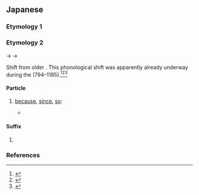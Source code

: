 {{also|げん}}
==Japanese==

===Etymology 1===
{{ja-see-kango|兼|件|軒|間|剣|県|腱||健|堅|建|権|券|圏}}

===Etymology 2===
{{IPAchar|/kemu/}} → {{IPAchar|/kem/}} → {{IPAchar|/ken/}}

Shift from older {{ja-r|けむ|pos=auxiliary suffix for verbs indicating supposition about the past, including supposition about why something may have happened}}.  This phonological shift was apparently already underway during the {{w|Heian period}} (794–1185).<ref name="KDJ">{{R:Kokugo Dai Jiten}}</ref><ref name="DJS">{{R:Daijisen}}</ref><ref name="DJR">{{R:Daijirin}}</ref>

====Particle====
{{ja-pos|particle}}

# {{lb|ja|Chūgoku|Shikoku|Kyūshū}} [[because]], [[since]], [[so]]: {{n-g|presents the preceding clause as the [[reason]] for the following clause}}
#* {{RQ:ja:AB|000252/files/1399_20773}}
#*: {{ja-usex|じゃが今は内%地も不%景%気でがして、屑%屋も駄%目じゃ'''けん'''、内地さ行くなああきらめるがええ|^じゃが いま は ない%ち も ふ%けい%き で がして、 くず%や も だ%め じゃ '''けん'''、 ないち さ いく なあ あきらめる が ええ|However the mainland economy is also in a recession now and waste collection business does not pay, '''so''' you should give up to go to the mainland.}}

====Suffix====
{{ja-pos|suffix}}

# {{lb|ja|classical}} {{alternative form of|ja|けむ|tr=kemu}}

===References===
<references/>